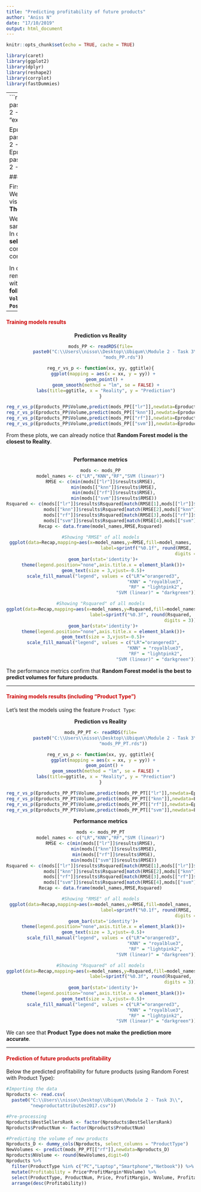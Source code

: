 ```yaml
---
title: "Predicting profitability of future products"
author: "Aniss N"
date: "17/10/2019"
output: html_document
---
```

<style type="text/css">

h1.title {
  font-size: 38px;
  font-weight: bold;
  text-align: center;
}
h4.author {
  font-size: 18px;
  text-align: center;
  color: black;
}
h4.date { 
  font-size: 12px;
  text-align: center;
  color: black;
}
h4 {
  color: #cc0000;
}
</style>

```r
knitr::opts_chunk$set(echo = TRUE, cache = TRUE)
```

```r
library(caret)
library(ggplot2)
library(dplyr)
library(reshape2)
library(corrplot)
library(fastDummies)
```

---
```r
Eproducts <- read.csv(
  paste0("C:\\Users\\nisso\\Desktop\\Ubiqum\\Module 2 - Task 3\\",
  "existingproductattributes2017.csv"))

Eproducts_PP <- readRDS(file=
          paste0("C:\\Users\\nisso\\Desktop\\Ubiqum\\Module 2 - Task 3\\Data\\",
                 "Eproducts_PP.rds"))
Eproducts_PP_PT <- readRDS(file=
          paste0("C:\\Users\\nisso\\Desktop\\Ubiqum\\Module 2 - Task 3\\Data\\",
                 "Eproducts_PP_PT.rds"))
```

#### **Preprocessing the data**

First we need to check the outliers.<br>
We can see that two features contain very visible outliers: `Volume` (2) and `x1StarReviews` (1). **These outliers will be removed.**
<center>
```r
boxplot(Eproducts$Volume, plot=TRUE,main="Volume",cex.main=0.8)
boxplot(Eproducts$x1StarReviews, plot=TRUE,main="x1StarReviews",cex.main=0.8)
```
</center>

We also noticed that some products had the same values so **we removed all duplicates**.<br>
In order to apply regression on our data, **we select only numeric features**. But let's see how correlated are the remaining features (using a correlation matrix).

<center>
```r
melted_cormat <- readRDS(file=
          paste0("C:\\Users\\nisso\\Desktop\\Ubiqum\\Module 2 - Task 3\\Data\\",
                 "correlation_matrix.rds"))
ggplot(data = melted_cormat, aes(x=Var1, y=Var2, fill=value))+
  geom_tile()+
  scale_fill_gradient2(low = "blue", high = "red4", mid = "white", midpoint = 0,
                       limit = c(-1,1))+
  theme(axis.text.x = element_text(angle = 90, hjust = 1),
        axis.title.x=element_blank(),
        axis.title.y=element_blank())
```
</center>

In order to avoid overfitting models, we will remove features with really high correlation or with a really low one. Finally, **we only select the following features: `Volume`,`x4StarReviews`,`x2StarReviews` and `PositiveServiceReview`.**

---

#### **Training models results**
<center>
**Prediction vs Reality**<br>
```r
mods_PP <- readRDS(file=
          paste0("C:\\Users\\nisso\\Desktop\\Ubiqum\\Module 2 - Task 3\\Data\\",
                 "mods_PP.rds"))

reg_r_vs_p <- function(xx, yy, ggtitle){
  ggplot(mapping = aes(x = xx, y = yy)) +
    geom_point() + 
    geom_smooth(method = "lm", se = FALSE) +
    labs(title=ggtitle, x = "Reality", y = "Prediction")
}

reg_r_vs_p(Eproducts_PP$Volume,predict(mods_PP[["lr"]],newdata=Eproducts_PP),"Linear Regression")
reg_r_vs_p(Eproducts_PP$Volume,predict(mods_PP[["knn"]],newdata=Eproducts_PP),"KNN")
reg_r_vs_p(Eproducts_PP$Volume,predict(mods_PP[["rf"]],newdata=Eproducts_PP),"Random Forest")
reg_r_vs_p(Eproducts_PP$Volume,predict(mods_PP[["svm"]],newdata=Eproducts_PP),"SVM (linear)")
```
</center>

From these plots, we can already notice that **Random Forest model is the closest to Reality**.<br><br>
<center>
**Performance metrics**<br>
```r
mods <- mods_PP
model_names <- c("LR","KNN","RF","SVM (linear)")
RMSE <- c(min(mods[["lr"]]$results$RMSE),
          min(mods[["knn"]]$results$RMSE),
          min(mods[["rf"]]$results$RMSE),
          min(mods[["svm"]]$results$RMSE))
Rsquared <- c(mods[["lr"]]$results$Rsquared[match(RMSE[1],mods[["lr"]]$results$RMSE)],
              mods[["knn"]]$results$Rsquared[match(RMSE[2],mods[["knn"]]$results$RMSE)],
              mods[["rf"]]$results$Rsquared[match(RMSE[3],mods[["rf"]]$results$RMSE)],
              mods[["svm"]]$results$Rsquared[match(RMSE[4],mods[["svm"]]$results$RMSE)])
Recap <- data.frame(model_names,RMSE,Rsquared)

#Showing "RMSE" of all models
ggplot(data=Recap,mapping=aes(x=model_names,y=RMSE,fill=model_names,
                                  label=sprintf("%0.1f", round(RMSE,
                                                               digits = 1)))) +
  geom_bar(stat='identity')+
  theme(legend.position="none",axis.title.x = element_blank())+
  geom_text(size = 3,vjust=-0.5)+
  scale_fill_manual("legend", values = c("LR"="orangered3",
                                         "KNN" = "royalblue3",
                                         "RF" = "lightpink2",
                                         "SVM (linear)" = "darkgreen"))

#Showing "Rsquared" of all models
ggplot(data=Recap,mapping=aes(x=model_names,y=Rsquared,fill=model_names,
                              label=sprintf("%0.3f", round(Rsquared,
                                                           digits = 3)))) +
  geom_bar(stat='identity')+
  theme(legend.position="none",axis.title.x = element_blank())+
  geom_text(size = 3,vjust=-0.5)+
  scale_fill_manual("legend", values = c("LR"="orangered3",
                                         "KNN" = "royalblue3",
                                         "RF" = "lightpink2",
                                         "SVM (linear)" = "darkgreen"))
```
</center>
The performance metrics confirm that **Random Forest model is the best to predict volumes for future products**.

---

#### **Training models results** (including "Product Type")
Let's test the models using the feature `Product Type`:
<center>
**Prediction vs Reality**<br>
```r
mods_PP_PT <- readRDS(file=
          paste0("C:\\Users\\nisso\\Desktop\\Ubiqum\\Module 2 - Task 3\\Data\\",
                 "mods_PP_PT.rds"))

reg_r_vs_p <- function(xx, yy, ggtitle){
  ggplot(mapping = aes(x = xx, y = yy)) +
    geom_point() + 
    geom_smooth(method = "lm", se = FALSE) +
    labs(title=ggtitle, x = "Reality", y = "Prediction")
}

reg_r_vs_p(Eproducts_PP_PT$Volume,predict(mods_PP_PT[["lr"]],newdata=Eproducts_PP_PT),"Linear Regression")
reg_r_vs_p(Eproducts_PP_PT$Volume,predict(mods_PP_PT[["knn"]],newdata=Eproducts_PP_PT),"KNN")
reg_r_vs_p(Eproducts_PP_PT$Volume,predict(mods_PP_PT[["rf"]],newdata=Eproducts_PP_PT),"Random Forest")
reg_r_vs_p(Eproducts_PP_PT$Volume,predict(mods_PP_PT[["svm"]],newdata=Eproducts_PP_PT),"SVM (linear)")
```
</center>

<center>
**Performance metrics**<br>
```r
mods <- mods_PP_PT
model_names <- c("LR","KNN","RF","SVM (linear)")
RMSE <- c(min(mods[["lr"]]$results$RMSE),
          min(mods[["knn"]]$results$RMSE),
          min(mods[["rf"]]$results$RMSE),
          min(mods[["svm"]]$results$RMSE))
Rsquared <- c(mods[["lr"]]$results$Rsquared[match(RMSE[1],mods[["lr"]]$results$RMSE)],
              mods[["knn"]]$results$Rsquared[match(RMSE[2],mods[["knn"]]$results$RMSE)],
              mods[["rf"]]$results$Rsquared[match(RMSE[3],mods[["rf"]]$results$RMSE)],
              mods[["svm"]]$results$Rsquared[match(RMSE[4],mods[["svm"]]$results$RMSE)])
Recap <- data.frame(model_names,RMSE,Rsquared)

#Showing "RMSE" of all models
ggplot(data=Recap,mapping=aes(x=model_names,y=RMSE,fill=model_names,
                                  label=sprintf("%0.1f", round(RMSE,
                                                               digits = 1)))) +
  geom_bar(stat='identity')+
  theme(legend.position="none",axis.title.x = element_blank())+
  geom_text(size = 3,vjust=-0.5)+
  scale_fill_manual("legend", values = c("LR"="orangered3",
                                         "KNN" = "royalblue3",
                                         "RF" = "lightpink2",
                                         "SVM (linear)" = "darkgreen"))

#Showing "Rsquared" of all models
ggplot(data=Recap,mapping=aes(x=model_names,y=Rsquared,fill=model_names,
                              label=sprintf("%0.3f", round(Rsquared,
                                                           digits = 3)))) +
  geom_bar(stat='identity')+
  theme(legend.position="none",axis.title.x = element_blank())+
  geom_text(size = 3,vjust=-0.5)+
  scale_fill_manual("legend", values = c("LR"="orangered3",
                                         "KNN" = "royalblue3",
                                         "RF" = "lightpink2",
                                         "SVM (linear)" = "darkgreen"))
```
</center>
We can see that **Product Type does not make the prediction more accurate**.

---

#### **Prediction of future products profitability**
Below the predicted profitability for future products (using Random Forest with Product Type):
```r
#Importing the data
Nproducts <- read.csv(
  paste0("C:\\Users\\nisso\\Desktop\\Ubiqum\\Module 2 - Task 3\\",
         "newproductattributes2017.csv"))

#Pre-processing
Nproducts$BestSellersRank <- factor(Nproducts$BestSellersRank)
Nproducts$ProductNum <- factor(Nproducts$ProductNum)

#Predicting the volume of new products
Nproducts_D <- dummy_cols(Nproducts, select_columns = "ProductType")
NewVolumes <- predict(mods_PP_PT[["rf"]],newdata=Nproducts_D)
Nproducts$NVolume <- round(NewVolumes,digit=0)
Nproducts %>% 
  filter(ProductType %in% c("PC","Laptop","Smartphone","Netbook")) %>% 
  mutate(Profitability = Price*ProfitMargin*NVolume) %>% 
  select(ProductType, ProductNum, Price, ProfitMargin, NVolume, Profitability) %>% 
  arrange(desc(Profitability))
```
